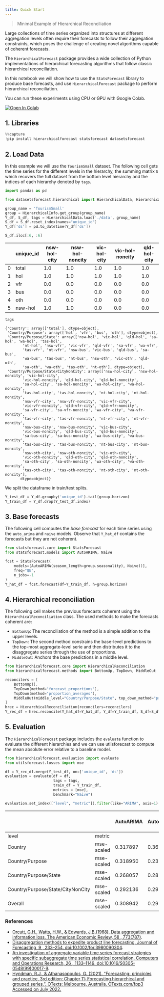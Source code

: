 ```yaml
---
title: Quick Start
---
```


> Minimal Example of Hierarchical Reconciliation

Large collections of time series organized into structures at different
aggregation levels often require their forecasts to follow their
aggregation constraints, which poses the challenge of creating novel
algorithms capable of coherent forecasts.

The `HierarchicalForecast` package provides a wide collection of Python
implementations of hierarchical forecasting algorithms that follow
classic hierarchical reconciliation.

In this notebook we will show how to use the `StatsForecast` library to
produce base forecasts, and use `HierarchicalForecast` package to
perform hierarchical reconciliation.

You can run these experiments using CPU or GPU with Google Colab.

<a href="https://colab.research.google.com/github/Nixtla/hierarchicalforecast/blob/main/nbs/examples/TourismSmall.ipynb" target="_parent"><img src="https://colab.research.google.com/assets/colab-badge.svg" alt="Open In Colab"/></a>

## 1. Libraries

```python
%%capture
!pip install hierarchicalforecast statsforecast datasetsforecast
```

## 2. Load Data

In this example we will use the `TourismSmall` dataset. The following
cell gets the time series for the different levels in the hierarchy, the
summing matrix `S` which recovers the full dataset from the bottom level
hierarchy and the indices of each hierarchy denoted by `tags`.

```python
import pandas as pd

from datasetsforecast.hierarchical import HierarchicalData, HierarchicalInfo
```


```python
group_name = 'TourismSmall'
group = HierarchicalInfo.get_group(group_name)
Y_df, S_df, tags = HierarchicalData.load('./data', group_name)
S_df = S_df.reset_index(names="unique_id")
Y_df['ds'] = pd.to_datetime(Y_df['ds'])
```


```python
S_df.iloc[:6, :6]
```

|     | unique_id | nsw-hol-city | nsw-hol-noncity | vic-hol-city | vic-hol-noncity | qld-hol-city |
|-----|-----------|--------------|-----------------|--------------|-----------------|--------------|
| 0   | total     | 1.0          | 1.0             | 1.0          | 1.0             | 1.0          |
| 1   | hol       | 1.0          | 1.0             | 1.0          | 1.0             | 1.0          |
| 2   | vfr       | 0.0          | 0.0             | 0.0          | 0.0             | 0.0          |
| 3   | bus       | 0.0          | 0.0             | 0.0          | 0.0             | 0.0          |
| 4   | oth       | 0.0          | 0.0             | 0.0          | 0.0             | 0.0          |
| 5   | nsw-hol   | 1.0          | 1.0             | 0.0          | 0.0             | 0.0          |

```python
tags
```

``` text
{'Country': array(['total'], dtype=object),
 'Country/Purpose': array(['hol', 'vfr', 'bus', 'oth'], dtype=object),
 'Country/Purpose/State': array(['nsw-hol', 'vic-hol', 'qld-hol', 'sa-hol', 'wa-hol', 'tas-hol',
        'nt-hol', 'nsw-vfr', 'vic-vfr', 'qld-vfr', 'sa-vfr', 'wa-vfr',
        'tas-vfr', 'nt-vfr', 'nsw-bus', 'vic-bus', 'qld-bus', 'sa-bus',
        'wa-bus', 'tas-bus', 'nt-bus', 'nsw-oth', 'vic-oth', 'qld-oth',
        'sa-oth', 'wa-oth', 'tas-oth', 'nt-oth'], dtype=object),
 'Country/Purpose/State/CityNonCity': array(['nsw-hol-city', 'nsw-hol-noncity', 'vic-hol-city',
        'vic-hol-noncity', 'qld-hol-city', 'qld-hol-noncity',
        'sa-hol-city', 'sa-hol-noncity', 'wa-hol-city', 'wa-hol-noncity',
        'tas-hol-city', 'tas-hol-noncity', 'nt-hol-city', 'nt-hol-noncity',
        'nsw-vfr-city', 'nsw-vfr-noncity', 'vic-vfr-city',
        'vic-vfr-noncity', 'qld-vfr-city', 'qld-vfr-noncity',
        'sa-vfr-city', 'sa-vfr-noncity', 'wa-vfr-city', 'wa-vfr-noncity',
        'tas-vfr-city', 'tas-vfr-noncity', 'nt-vfr-city', 'nt-vfr-noncity',
        'nsw-bus-city', 'nsw-bus-noncity', 'vic-bus-city',
        'vic-bus-noncity', 'qld-bus-city', 'qld-bus-noncity',
        'sa-bus-city', 'sa-bus-noncity', 'wa-bus-city', 'wa-bus-noncity',
        'tas-bus-city', 'tas-bus-noncity', 'nt-bus-city', 'nt-bus-noncity',
        'nsw-oth-city', 'nsw-oth-noncity', 'vic-oth-city',
        'vic-oth-noncity', 'qld-oth-city', 'qld-oth-noncity',
        'sa-oth-city', 'sa-oth-noncity', 'wa-oth-city', 'wa-oth-noncity',
        'tas-oth-city', 'tas-oth-noncity', 'nt-oth-city', 'nt-oth-noncity'],
       dtype=object)}
```

We split the dataframe in train/test splits.

```python
Y_test_df = Y_df.groupby('unique_id').tail(group.horizon)
Y_train_df = Y_df.drop(Y_test_df.index)
```

## 3. Base forecasts

The following cell computes the *base forecast* for each time series
using the `auto_arima` and `naive` models. Observe that `Y_hat_df`
contains the forecasts but they are not coherent.

```python
from statsforecast.core import StatsForecast
from statsforecast.models import AutoARIMA, Naive
```


```python
fcst = StatsForecast(
    models=[AutoARIMA(season_length=group.seasonality), Naive()], 
    freq="QE", 
    n_jobs=-1
)
Y_hat_df = fcst.forecast(df=Y_train_df, h=group.horizon)
```

## 4. Hierarchical reconciliation

The following cell makes the previous forecasts coherent using the
`HierarchicalReconciliation` class. The used methods to make the
forecasts coherent are:

-   `BottomUp`: The reconciliation of the method is a simple addition to
    the upper levels.
-   `TopDown`: The second method constrains the base-level predictions
    to the top-most aggregate-level serie and then distributes it to the
    disaggregate series through the use of proportions.
-   `MiddleOut`: Anchors the base predictions in a middle level.

```python
from hierarchicalforecast.core import HierarchicalReconciliation
from hierarchicalforecast.methods import BottomUp, TopDown, MiddleOut
```


```python
reconcilers = [
    BottomUp(),
    TopDown(method='forecast_proportions'),
    TopDown(method='proportion_averages'),
    MiddleOut(middle_level="Country/Purpose/State", top_down_method="proportion_averages"),
]
hrec = HierarchicalReconciliation(reconcilers=reconcilers)
Y_rec_df = hrec.reconcile(Y_hat_df=Y_hat_df, Y_df=Y_train_df, S_df=S_df, tags=tags)
```

## 5. Evaluation

The `HierarchicalForecast` package includes the `evaluate` function to
evaluate the different hierarchies and we can use utilsforecast to
compute the mean absolute error relative to a baseline model.

```python
from hierarchicalforecast.evaluation import evaluate
from utilsforecast.losses import mse
```


```python
df = Y_rec_df.merge(Y_test_df, on=['unique_id', 'ds'])
evaluation = evaluate(df = df,
                      tags = tags,
                      train_df = Y_train_df,
                      metrics = [mse],
                      benchmark="Naive")

evaluation.set_index(["level", "metric"]).filter(like="ARIMA", axis=1)
```

|                                   |            | AutoARIMA | AutoARIMA/BottomUp | AutoARIMA/TopDown_method-forecast_proportions | AutoARIMA/TopDown_method-proportion_averages | AutoARIMA/MiddleOut_middle_level-Country/Purpose/State_top_down_method-proportion_averages |
|-----------------------------------|------------|-----------|--------------------|-----------------------------------------------|----------------------------------------------|--------------------------------------------------------------------------------------------|
| level                             | metric     |           |                    |                                               |                                              |                                                                                            |
| Country                           | mse-scaled | 0.317897  | 0.367078           | 0.317897                                      | 0.317897                                     | 0.305053                                                                                   |
| Country/Purpose                   | mse-scaled | 0.318950  | 0.233606           | 0.262216                                      | 0.320225                                     | 0.196062                                                                                   |
| Country/Purpose/State             | mse-scaled | 0.268057  | 0.281189           | 0.320349                                      | 0.511356                                     | 0.268057                                                                                   |
| Country/Purpose/State/CityNonCity | mse-scaled | 0.292136  | 0.292136           | 0.323261                                      | 0.509784                                     | 0.280599                                                                                   |
| Overall                           | mse-scaled | 0.308942  | 0.295690           | 0.297072                                      | 0.364775                                     | 0.255038                                                                                   |

### References

-   [Orcutt, G.H., Watts, H.W., & Edwards, J.B.(1968). Data aggregation
    and information loss. The American Economic Review, 58 ,
    773(787)](http://www.jstor.org/stable/1815532).
-   [Disaggregation methods to expedite product line forecasting.
    Journal of Forecasting, 9 , 233–254.
    doi:10.1002/for.3980090304](https://onlinelibrary.wiley.com/doi/abs/10.1002/for.3980090304).<br/>
-   [An investigation of aggregate variable time series forecast
    strategies with specific subaggregate time series statistical
    correlation. Computers and Operations Research, 26 , 1133–1149.
    doi:10.1016/S0305-0548(99)00017-9](https://doi.org/10.1016/S0305-0548(99)00017-9).
-   [Hyndman, R.J., & Athanasopoulos, G. (2021). “Forecasting:
    principles and practice, 3rd edition: Chapter 11: Forecasting
    hierarchical and grouped series.”. OTexts: Melbourne, Australia.
    OTexts.com/fpp3 Accessed on July
    2022.](https://otexts.com/fpp3/hierarchical.html)

